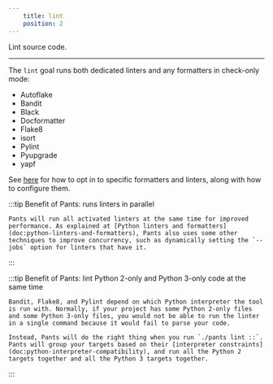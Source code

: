 ```yaml
---
    title: lint
    position: 2
---
```


Lint source code.

---

The `lint` goal runs both dedicated linters and any formatters in check-only mode:

* Autoflake
* Bandit
* Black
* Docformatter
* Flake8
* isort
* Pylint
* Pyupgrade
* yapf

See [here](doc:python-linters-and-formatters) for how to opt in to specific formatters and linters, along with how to configure them.

:::tip Benefit of Pants: runs linters in parallel

    Pants will run all activated linters at the same time for improved performance. As explained at [Python linters and formatters](doc:python-linters-and-formatters), Pants also uses some other techniques to improve concurrency, such as dynamically setting the `--jobs` option for linters that have it.

:::



:::tip Benefit of Pants: lint Python 2-only and Python 3-only code at the same time

    Bandit, Flake8, and Pylint depend on which Python interpreter the tool is run with. Normally, if your project has some Python 2-only files and some Python 3-only files, you would not be able to run the linter in a single command because it would fail to parse your code.
    
    Instead, Pants will do the right thing when you run `./pants lint ::`. Pants will group your targets based on their [interpreter constraints](doc:python-interpreter-compatibility), and run all the Python 2 targets together and all the Python 3 targets together.

:::